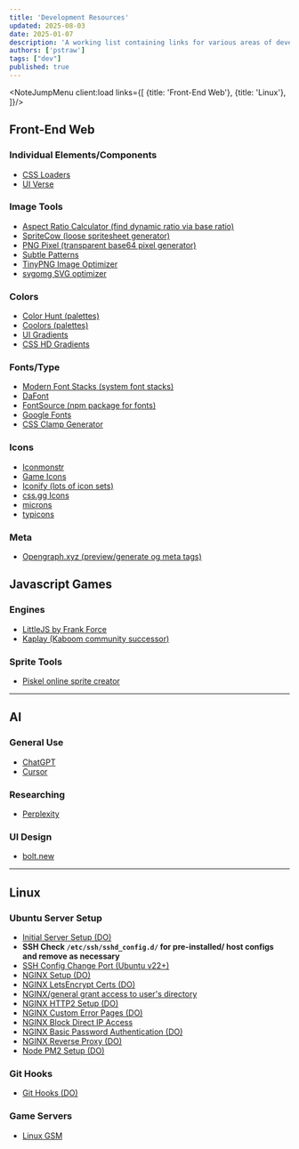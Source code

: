 ```yaml
---
title: 'Development Resources'
updated: 2025-08-03
date: 2025-01-07
description: 'A working list containing links for various areas of development'
authors: ['pstraw']
tags: ["dev"]
published: true
---
```


<NoteJumpMenu client:load links={[
  {title: 'Front-End Web'},
  {title: 'Linux'},
]}/>

## Front-End Web
### Individual Elements/Components
- [CSS Loaders](https://css-loaders.com/)
- [UI Verse](https://uiverse.io/)

### Image Tools
- [Aspect Ratio Calculator (find dynamic ratio via base ratio)](https://andrew.hedges.name/experiments/aspect_ratio/)
- [SpriteCow (loose spritesheet generator)](http://www.spritecow.com/)
- [PNG Pixel (transparent base64 pixel generator)](https://png-pixel.com/)
- [Subtle Patterns](https://www.toptal.com/designers/subtlepatterns/)
- [TinyPNG Image Optimizer](https://tinypng.com/)
- [svgomg SVG optimizer](https://svgomg.net/)

### Colors
- [Color Hunt (palettes)](https://colorhunt.co/)
- [Coolors (palettes)](https://coolors.co/)
- [UI Gradients](https://uigradients.com/#ManofSteel)
- [CSS HD Gradients](https://gradient.style/)

### Fonts/Type
- [Modern Font Stacks (system font stacks)](https://modernfontstacks.com/)
- [DaFont](https://www.dafont.com/)
- [FontSource (npm package for fonts)](https://fontsource.org/)
- [Google Fonts](https://fonts.google.com/)
- [CSS Clamp Generator](https://clamp-generator.netlify.app/)

### Icons
- [Iconmonstr](https://iconmonstr.com/)
- [Game Icons](https://game-icons.net/)
- [Iconify (lots of icon sets)](https://icon-sets.iconify.design/)
- [css.gg Icons](https://css.gg/)
- [microns](https://www.s-ings.com/projects/microns-icon-font/)
- [typicons](https://www.s-ings.com/typicons/)

### Meta
- [Opengraph.xyz (preview/generate og meta tags)](https://www.opengraph.xyz/)

## Javascript Games
### Engines
- [LittleJS by Frank Force](https://github.com/KilledByAPixel/LittleJS)
- [Kaplay (Kaboom community successor)](https://kaplayjs.com/)

### Sprite Tools
- [Piskel online sprite creator](https://www.piskelapp.com/p/create/sprite)

-----

## AI

### General Use
- [ChatGPT](https://chatgpt.com/)
- [Cursor](https://www.cursor.com/)

### Researching
- [Perplexity](https://www.perplexity.ai/)

### UI Design
- [bolt.new](https://bolt.new/)

-----

## Linux
### Ubuntu Server Setup
- [Initial Server Setup (DO)](https://www.digitalocean.com/community/tutorials/initial-server-setup-with-ubuntu)
- **SSH Check `/etc/ssh/sshd_config.d/` for pre-installed/  host configs and remove as necessary**
- [SSH Config Change Port (Ubuntu v22+)](https://askubuntu.com/questions/1439461/ssh-default-port-not-changing-ubuntu-22-10-and-later/1439482#1439482)
- [NGINX Setup (DO)](https://www.digitalocean.com/community/tutorials/how-to-install-nginx-on-ubuntu-22-04)
- [NGINX LetsEncrypt Certs (DO)](https://www.digitalocean.com/community/tutorials/how-to-secure-nginx-with-let-s-encrypt-on-ubuntu-22-04)
- [NGINX/general grant access to user's directory](https://stackoverflow.com/a/25776092)
- [NGINX HTTP2 Setup (DO)](https://www.digitalocean.com/community/tutorials/how-to-set-up-nginx-with-http-2-support-on-ubuntu-22-04)
- [NGINX Custom Error Pages (DO)](https://www.digitalocean.com/community/tutorials/how-to-configure-nginx-to-use-custom-error-pages-on-ubuntu-22-04)
- [NGINX Block Direct IP Access](https://erikpoehler.com/2022/08/02/how-to-block-direct-ip-access-to-your-nginx-web-server/)
- [NGINX Basic Password Authentication (DO)](https://www.digitalocean.com/community/tutorials/how-to-set-up-password-authentication-with-nginx-on-ubuntu-22-04)
- [NGINX Reverse Proxy (DO)](https://www.digitalocean.com/community/tutorials/nginx-reverse-proxy-node-angular)
- [Node PM2 Setup (DO)](https://www.digitalocean.com/community/tutorials/how-to-set-up-a-node-js-application-for-production-on-ubuntu-22-04)

### Git Hooks
- [Git Hooks (DO)](https://www.digitalocean.com/community/tutorials/how-to-use-git-hooks-to-automate-development-and-deployment-tasks)

### Game Servers
- [Linux GSM](https://linuxgsm.com/)